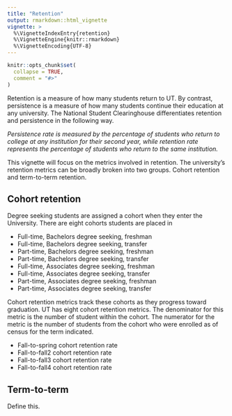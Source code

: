 ```yaml
---
title: "Retention"
output: rmarkdown::html_vignette
vignette: >
  %\VignetteIndexEntry{retention}
  %\VignetteEngine{knitr::rmarkdown}
  %\VignetteEncoding{UTF-8}
---
```


```r
knitr::opts_chunk$set(
  collapse = TRUE,
  comment = "#>"
)
```

Retention is a measure of how many students return to UT. By contrast, persistence is a measure of how many students continue their education at any university. The National Student Clearinghouse differentiates retention and persistence in the following way.

*Persistence rate is measured by the percentage of students who return to college at any institution for their second year, while retention rate represents the percentage of students who return to the same institution.*

This vignette will focus on the metrics involved in retention. The university's retention metrics can be broadly broken into two groups. Cohort retention and term-to-term retention.  

## Cohort retention

Degree seeking students are assigned a cohort when they enter the University. There are eight cohorts students are placed in 

- Full-time, Bachelors degree seeking, freshman
- Full-time, Bachelors degree seeking, transfer
- Part-time, Bachelors degree seeking, freshman
- Part-time, Bachelors degree seeking, transfer
- Full-time, Associates degree seeking, freshman
- Full-time, Associates degree seeking, transfer
- Part-time, Associates degree seeking, freshman
- Part-time, Associates degree seeking, transfer

Cohort retention metrics track these cohorts as they progress toward graduation. UT has eight cohort retention metrics. The denominator for this metric is the number of student within the cohort. The numerator for the metric is the number of students from the cohort who were enrolled as of census for the term indicated.

- Fall-to-spring cohort retention rate
- Fall-to-fall2 cohort retention rate 
- Fall-to-fall3 cohort retention rate 
- Fall-to-fall4 cohort retention rate


## Term-to-term

Define this.
